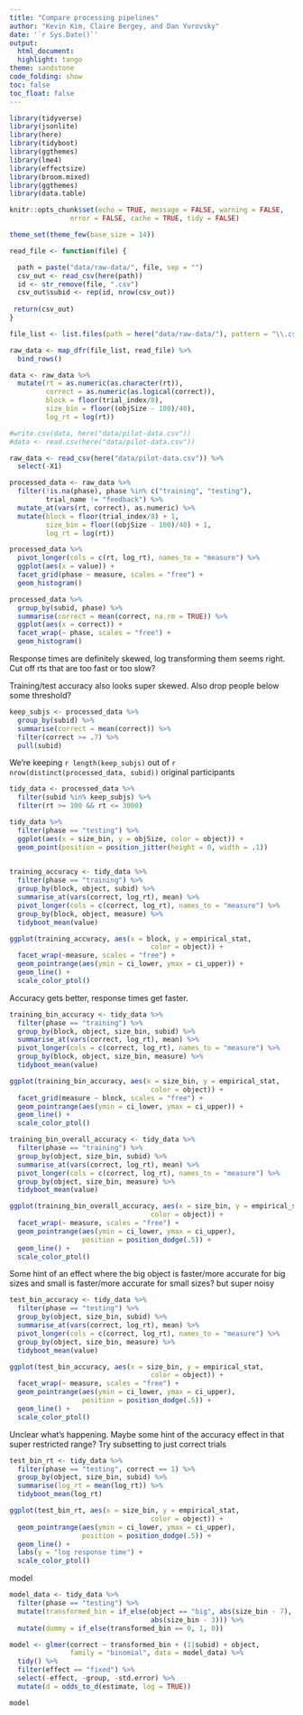 ```yaml
---
title: "Compare processing pipelines"
author: "Kevin Kim, Claire Bergey, and Dan Yurovsky"
date: '`r Sys.Date()`'
output:
  html_document:
  highlight: tango
theme: sandstone
code_folding: show
toc: false
toc_float: false
---
```

  
```r
library(tidyverse)
library(jsonlite)
library(here)
library(tidyboot)
library(ggthemes)
library(lme4)
library(effectsize)
library(broom.mixed)
library(ggthemes)
library(data.table)

knitr::opts_chunk$set(echo = TRUE, message = FALSE, warning = FALSE, 
               error = FALSE, cache = TRUE, tidy = FALSE)

theme_set(theme_few(base_size = 14))
```


```r
read_file <- function(file) {

  path = paste("data/raw-data/", file, sep = "")
  csv_out <- read_csv(here(path))
  id <- str_remove(file, ".csv")
  csv_out$subid <- rep(id, nrow(csv_out))
 
 return(csv_out)
}

file_list <- list.files(path = here("data/raw-data/"), pattern = "\\.csv$")

raw_data <- map_dfr(file_list, read_file) %>%
  bind_rows() 

data <- raw_data %>%
  mutate(rt = as.numeric(as.character(rt)),
         correct = as.numeric(as.logical(correct)),
         block = floor(trial_index/8),
         size_bin = floor((objSize - 100)/40),
         log_rt = log(rt))

#write.csv(data, here("data/pilot-data.csv"))
#data <- read.csv(here("data/pilot-data.csv"))
```

```r
raw_data <- read_csv(here("data/pilot-data.csv")) %>%
  select(-X1)
```

```r
processed_data <- raw_data %>%
  filter(!is.na(phase), phase %in% c("training", "testing"),
         trial_name != "feedback") %>%
  mutate_at(vars(rt, correct), as.numeric) %>%
  mutate(block = floor(trial_index/8) + 1,
         size_bin = floor((objSize - 100)/40) + 1,
         log_rt = log(rt))

processed_data %>%
  pivot_longer(cols = c(rt, log_rt), names_to = "measure") %>%
  ggplot(aes(x = value)) +
  facet_grid(phase ~ measure, scales = "free") +
  geom_histogram()

processed_data %>%
  group_by(subid, phase) %>%
  summarise(correct = mean(correct, na.rm = TRUE)) %>%
  ggplot(aes(x = correct)) +
  facet_wrap(~ phase, scales = "free") +
  geom_histogram()
```

Response times are definitely skewed, log transforming them seems right. Cut off rts that are too fast or too slow?

Training/test accuracy also looks super skewed. Also drop people below some threshold?

```r
keep_subjs <- processed_data %>%
  group_by(subid) %>%
  summarise(correct = mean(correct)) %>%
  filter(correct >= .7) %>%
  pull(subid)
```

We're keeping `r length(keep_subjs)` out of `r nrow(distinct(processed_data, subid))` original participants

```r
tidy_data <- processed_data %>%
  filter(subid %in% keep_subjs) %>%
  filter(rt >= 100 && rt <= 3000)
```

```r
tidy_data %>%
  filter(phase == "testing") %>%
  ggplot(aes(x = size_bin, y = objSize, color = object)) + 
  geom_point(position = position_jitter(height = 0, width = .1))
  
```

```r
training_accuracy <- tidy_data %>%
  filter(phase == "training") %>%
  group_by(block, object, subid) %>%
  summarise_at(vars(correct, log_rt), mean) %>%
  pivot_longer(cols = c(correct, log_rt), names_to = "measure") %>%
  group_by(block, object, measure) %>%
  tidyboot_mean(value)
```

```r
ggplot(training_accuracy, aes(x = block, y = empirical_stat, 
                                   color = object)) +
  facet_wrap(~measure, scales = "free") + 
  geom_pointrange(aes(ymin = ci_lower, ymax = ci_upper)) + 
  geom_line() +  
  scale_color_ptol()
```


Accuracy gets better, response times get faster.

```r
training_bin_accuracy <- tidy_data %>%
  filter(phase == "training") %>%
  group_by(block, object, size_bin, subid) %>%
  summarise_at(vars(correct, log_rt), mean) %>%
  pivot_longer(cols = c(correct, log_rt), names_to = "measure") %>%
  group_by(block, object, size_bin, measure) %>%
  tidyboot_mean(value)

ggplot(training_bin_accuracy, aes(x = size_bin, y = empirical_stat, 
                                   color = object)) +
  facet_grid(measure ~ block, scales = "free") + 
  geom_pointrange(aes(ymin = ci_lower, ymax = ci_upper)) + 
  geom_line() +
  scale_color_ptol()
```

```r
training_bin_overall_accuracy <- tidy_data %>%
  filter(phase == "training") %>%
  group_by(object, size_bin, subid) %>%
  summarise_at(vars(correct, log_rt), mean) %>%
  pivot_longer(cols = c(correct, log_rt), names_to = "measure") %>%
  group_by(object, size_bin, measure) %>%
  tidyboot_mean(value)

ggplot(training_bin_overall_accuracy, aes(x = size_bin, y = empirical_stat, 
                                   color = object)) +
  facet_wrap(~ measure, scales = "free") + 
  geom_pointrange(aes(ymin = ci_lower, ymax = ci_upper),
                  position = position_dodge(.5)) + 
  geom_line() + 
  scale_color_ptol()
```

Some hint of an effect where the big object is faster/more accurate for big sizes and small is faster/more accurate for small sizes? but super noisy

```r
test_bin_accuracy <- tidy_data %>%
  filter(phase == "testing") %>%
  group_by(object, size_bin, subid) %>%
  summarise_at(vars(correct, log_rt), mean) %>%
  pivot_longer(cols = c(correct, log_rt), names_to = "measure") %>%
  group_by(object, size_bin, measure) %>%
  tidyboot_mean(value)

ggplot(test_bin_accuracy, aes(x = size_bin, y = empirical_stat, 
                                   color = object)) +
  facet_wrap(~ measure, scales = "free") + 
  geom_pointrange(aes(ymin = ci_lower, ymax = ci_upper),
                  position = position_dodge(.5)) + 
  geom_line() +
  scale_color_ptol()
```

Unclear what's happening. Maybe some hint of the accuracy effect in that super restricted range? Try subsetting to just correct trials

```r
test_bin_rt <- tidy_data %>%
  filter(phase == "testing", correct == 1) %>%
  group_by(object, size_bin, subid) %>%
  summarise(log_rt = mean(log_rt)) %>%
  tidyboot_mean(log_rt)

ggplot(test_bin_rt, aes(x = size_bin, y = empirical_stat, 
                                   color = object)) +
  geom_pointrange(aes(ymin = ci_lower, ymax = ci_upper),
                  position = position_dodge(.5)) + 
  geom_line() + 
  labs(y = "log response time") +
  scale_color_ptol()
```

model
```r
model_data <- tidy_data %>%
  filter(phase == "testing") %>%
  mutate(transformed_bin = if_else(object == "big", abs(size_bin - 7),
                                   abs(size_bin - 3))) %>%
  mutate(dummy = if_else(transformed_bin == 0, 1, 0))

model <- glmer(correct ~ transformed_bin + (1|subid) + object, 
               family = "binomial", data = model_data) %>%
  tidy() %>%
  filter(effect == "fixed") %>%
  select(-effect, -group, -std.error) %>%
  mutate(d = odds_to_d(estimate, log = TRUE))

model
```
